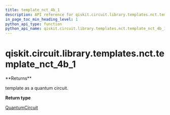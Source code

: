 ```yaml
---
title: template_nct_4b_1
description: API reference for qiskit.circuit.library.templates.nct.template_nct_4b_1
in_page_toc_min_heading_level: 1
python_api_type: function
python_api_name: qiskit.circuit.library.templates.nct.template_nct_4b_1
---
```


# qiskit.circuit.library.templates.nct.template\_nct\_4b\_1

<Function id="qiskit.circuit.library.templates.nct.template_nct_4b_1" isDedicatedPage={true} github="https://github.com/qiskit/qiskit/tree/stable/0.23/qiskit/circuit/library/templates/nct/template_nct_4b_1.py" signature="template_nct_4b_1()">
  **Returns**

  template as a quantum circuit.

  **Return type**

  [QuantumCircuit](qiskit.circuit.QuantumCircuit "qiskit.circuit.QuantumCircuit")
</Function>

